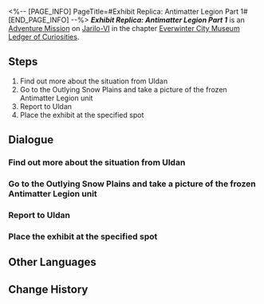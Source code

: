 <%-- [PAGE_INFO]
PageTitle=#Exhibit Replica: Antimatter Legion Part 1#
[END_PAGE_INFO] --%>
{{Stub|Dialogue.}}
{{Mission Infobox
|id            = 8001219
|title         = 
|image         = <!--Mission Exhibit Replica: Antimatter Legion Part 1.png-->
|type          = Adventure
|event_name    = 
|chapter       = Everwinter City Museum Ledger of Curiosities
|requirements  = 
|summary       = Belobog's History and Culture Museum will be opening soon. Uldan is collecting appropriate exhibits to ensure a successful opening.<br />You have journeyed to Everwinter Hill to take a picture of a frozen Antimatter Legion Voidranger, allowing them to make a replica.
|characters    = Trailblazer; Uldan
|startLocation = [[Jarilo-VI]] - [[Administrative District]]
|world         = Jarilo-VI
|area          = Administrative District
|prev          = 
|next          = 
|exp           = 
|credits       = 
|stellarJade   = 
|other         = 
}}
'''''Exhibit Replica: Antimatter Legion Part 1''''' is an [[Adventure Mission]] on [[Jarilo-VI]] in the chapter [[Everwinter City Museum Ledger of Curiosities]].

==Steps==
# Find out more about the situation from Uldan
# Go to the Outlying Snow Plains and take a picture of the frozen Antimatter Legion unit
# Report to Uldan
# Place the exhibit at the specified spot

<!--
==Gameplay Notes==

--><!--
==Trial Character==

-->
==Dialogue==
{{Stub Dialogue}}
===Find out more about the situation from Uldan===
{{Mission Description|type=adventure|location=Administrative District|Belobog's History and Culture Museum will be opening soon. Uldan is collecting appropriate exhibits to ensure a successful opening.<br />This time, Uldan needs your help to take a picture of a frozen Antimatter Legion Voidranger at the Outlying Snow Plains to help the museum make a replica.}}
{{Dialogue Start}}
:{{tx}}
{{Dialogue End}}

===Go to the Outlying Snow Plains and take a picture of the frozen Antimatter Legion unit===
{{Dialogue Start}}
:{{tx}}
{{Dialogue End}}

===Report to Uldan===
{{Dialogue Start}}
:{{tx}}
{{Dialogue End}}

===Place the exhibit at the specified spot===
{{Dialogue Start}}
:{{tx}}
{{Dialogue End}}

==Other Languages==
{{Other Languages
|en   = Exhibit Replica: Antimatter Legion Part 1
|zhs  = 藏品复刻•反物质军团•其一
|zht  = 館藏復刻•反物質軍團•其一
|ja   = 収蔵品復刻・反物質レギオン・その1
|ko   = 소장품 복각•반물질 군단•1
|es   = Réplica de objeto: Legión Antimateria&nbsp;I
|fr   = Reproduction de pièce d'exposition&nbsp;: Légion d'antimatière (partie&nbsp;1)
|ru   = Копирование экспонатов: Легион Антиматерии I
|th   = โมเดลจัดแสดง: กองทัพ Antimatter 1
|vi   = Phục Chế Vật Sưu Tập - Quân Đoàn Phản Vật Chất 1
|de   = Replikat: Antimaterie-Legion (Teil 1)
|id   = Replika Koleksi: Antimatter Legion (Bagian 1)
|pt   = Réplica de Obras: Legião Antimatéria Parte 1
}}

==Change History==
{{Change History|1.1}}
